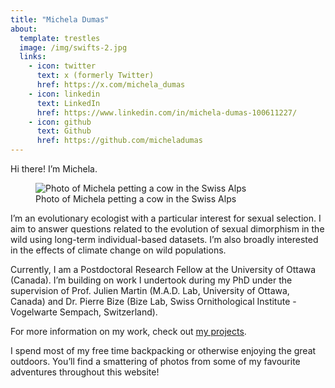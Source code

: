```yaml
---
title: "Michela Dumas"
about:
  template: trestles
  image: /img/swifts-2.jpg 
  links:
    - icon: twitter
      text: x (formerly Twitter)
      href: https://x.com/michela_dumas
    - icon: linkedin
      text: LinkedIn
      href: https://www.linkedin.com/in/michela-dumas-100611227/
    - icon: github
      text: Github
      href: https://github.com/micheladumas
---
```


Hi there! I'm Michela. 

![Photo of Michela petting a cow in the Swiss Alps](/img/swiss-2.jpg "Encounter with a cow in the Swiss Alps")

I'm an evolutionary ecologist with a particular interest for sexual selection. I aim to answer questions related to the evolution of sexual dimorphism in the wild using long-term individual-based datasets. I'm also broadly interested in the effects of climate change on wild populations. 

Currently, I am a Postdoctoral Research Fellow at the University of Ottawa (Canada). I'm building on work I undertook during my PhD under the supervision of Prof. Julien Martin (M.A.D. Lab, University of Ottawa, Canada) and Dr. Pierre Bize (Bize Lab, Swiss Ornithological Institute - Vogelwarte Sempach, Switzerland).

For more information on my work, check out [my projects](https://micheladumas.github.io/projects).

I spend most of my free time backpacking or otherwise enjoying the great outdoors. You'll find a smattering of photos from some of my favourite adventures throughout this website!  